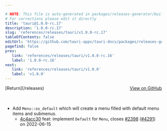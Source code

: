 ```yaml
---

# NOTE: This file is auto-generated in packages/releases-generator/build.ts
# For corrections please edit it directly
title: 'tauri@1.0.0-rc.17'
description: '1.0.0-rc.17'
slug: 'references/releases/tauri/v1.0.0-rc.17'
tableOfContents: false
editUrl: 'https://github.com/tauri-apps/tauri-docs/packages/releases-generator/build.ts'
pagefind: false
prev:
   link: 'references/releases/tauri/v1.0.0-rc.16'
   label: '1.0.0-rc.16'
next:
   link: 'references/releases/tauri/v1.0.0'
   label: 'v1.0.0'
---
```


			

<ReleaseSidebar slug="references/releases/tauri"  packageName="tauri" />

<div style="margin-bottom:3rem; display: flex; justify-content: space-between; align-items: center"><span>[Return](/releases)</span><span><a href="https://github.com/tauri-apps/tauri/releases/tag/tauri-v1.0.0-rc.17">View on GitHub</a></span></div>

- Add `Menu::os_default` which will create a menu filled with default menu items and submenus.
  - [4c4acc30](https://www.github.com/tauri-apps/tauri/commit/4c4acc3094218dd9cee0f1ad61810c979e0b41fa) feat: implement `Default` for `Menu`, closes [#2398](https://www.github.com/tauri-apps/tauri/pull/2398) ([#4291](https://www.github.com/tauri-apps/tauri/pull/4291)) on 2022-06-15


